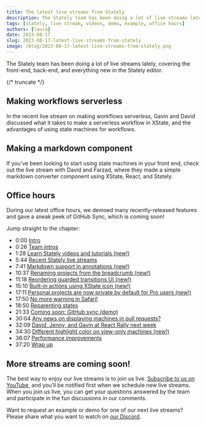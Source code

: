 ```yaml
---
title: The latest live streams from Stately
description: The Stately team has been doing a lot of live streams lately, covering the front-end, back-end, and everything new in the Stately editor.
tags: [stately, live stream, videos, demo, example, office hours]
authors: [laura]
date: 2023-08-17
slug: 2023-08-17-latest-live-streams-from-stately
image: /blog/2023-08-17-latest-live-streams-from-stately.png
---
```


The Stately team has been doing a lot of live streams lately, covering the front-end, back-end, and everything new in the Stately editor.

{/* truncate */}

## Making workflows serverless

In the recent live stream on making workflows serverless, Gavin and David discussed what it takes to make a serverless workflow in XState, and the advantages of using state machines for workflows.

<YouTube id="FgzRFth-L_U" />

## Making a markdown component

If you’ve been looking to start using state machines in your front end, check out the live stream with David and Farzad, where they made a simple markdown converter component using XState, React, and Stately.

<YouTube id="O3gyB37a43U" />

## Office hours

During our latest office hours, we demoed many recently-released features and gave a sneak peek of GitHub Sync, which is coming soon!

<YouTube id="WelBycMg2eA" />

Jump straight to the chapter:

- 0:00 [Intro](https://youtube.com/watch?v=WelBycMg2eA&t=0s)
- 0:26 [Team intros](https://youtube.com/watch?v=WelBycMg2eA&t=26s)
- 1:28 [Learn Stately videos and tutorials (new!)](https://youtube.com/watch?v=WelBycMg2eA&t=88s)
- 5:44 [Recent Stately live streams](https://youtube.com/watch?v=WelBycMg2eA&t=344s)
- 7:41 [Markdown support in annotations (new!)](https://youtube.com/watch?v=WelBycMg2eA&t=461s)
- 10:37 [Renaming projects from the breadcrumb (new!)](https://youtube.com/watch?v=WelBycMg2eA&t=637s)
- 11:18 [Reordering guarded transitions UI (new!)](https://youtube.com/watch?v=WelBycMg2eA&t=678s)
- 15:10 [Built-in actions using XState icon (new!)](https://youtube.com/watch?v=WelBycMg2eA&t=910s)
- 17:11 [Personal projects are now private by default for Pro users (new!)](https://youtube.com/watch?v=WelBycMg2eA&t=1031s)
- 17:50 [No more warning in Safari!](https://youtube.com/watch?v=WelBycMg2eA&t=1070s)
- 18:50 [Reparenting states](https://youtube.com/watch?v=WelBycMg2eA&t=1130s)
- 21:33 [Coming soon: GitHub sync (demo)](https://youtube.com/watch?v=WelBycMg2eA&t=1293s)
- 30:04 [Any news on displaying machines in pull requests?](https://youtube.com/watch?v=WelBycMg2eA&t=1804s)
- 32:09 [David, Jenny, and Gavin at React Rally next week](https://youtube.com/watch?v=WelBycMg2eA&t=1929s)
- 34:30 [Different highlight color on view-only machines (new!)](https://youtube.com/watch?v=WelBycMg2eA&t=2070s)
- 36:07 [Performance improvements](https://youtube.com/watch?v=WelBycMg2eA&t=2167s)
- 37:20 [Wrap up](https://youtube.com/watch?v=WelBycMg2eA&t=2240s)

## More streams are coming soon!

The best way to enjoy our live streams is to join us live. [Subscribe to us on YouTube](https://www.youtube.com/@Statelyai), and you’ll be notified first when we schedule new live streams. When you join us live, you can get your questions answered by the team and participate in the fun discussions in our comments.

Want to request an example or demo for one of our next live streams? Please share what you want to watch on [our Discord](https://discord.gg/xstate).
